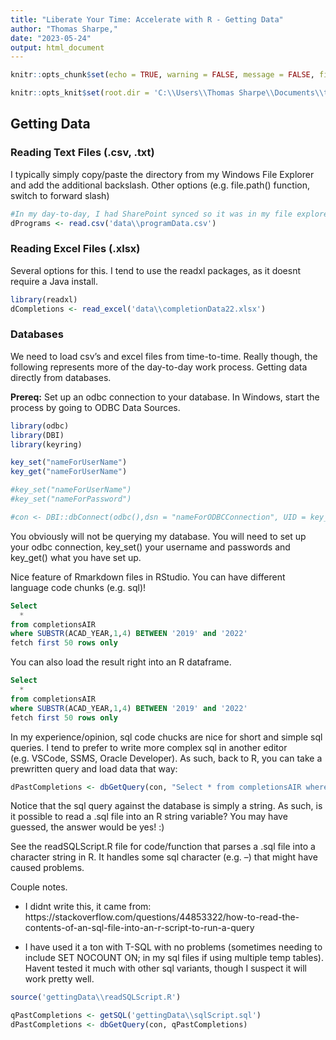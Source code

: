 ---
title: "Liberate Your Time: Accelerate with R - Getting Data"
author: "Thomas Sharpe,"
date: "2023-05-24"
output: html_document
---

```{r setup, include=FALSE}

knitr::opts_chunk$set(echo = TRUE, warning = FALSE, message = FALSE, fig.width = 12, fig.height = 6)

knitr::opts_knit$set(root.dir = 'C:\\Users\\Thomas Sharpe\\Documents\\thomasIR\\air2023')

```

## Getting Data

### Reading Text Files (.csv, .txt) 

I typically simply copy/paste the directory from my Windows File Explorer and add the additional backslash. Other options (e.g. file.path() function, switch to forward slash)

```{r, echo=TRUE}

#In my day-to-day, I had SharePoint synced so it was in my file explorer just than another file directory. I would operate out of SharePoint and so these paths would almost always be a SharePoint directory of some sort.
dPrograms <- read.csv('data\\programData.csv')

```


### Reading Excel Files (.xlsx)

Several options for this. I tend to use the readxl packages, as it doesnt require a Java install.


```{r}

library(readxl)
dCompletions <- read_excel('data\\completionData22.xlsx')

```


### Databases

We need to load csv's and excel files from time-to-time. Really though, the following represents more of the day-to-day work process. Getting data directly from databases.

<b>Prereq:</b> Set up an odbc connection to your database. In Windows, start the process by going to ODBC Data Sources.


```{r}

library(odbc)
library(DBI)
library(keyring)

key_set("nameForUserName")
key_get("nameForUserName")

#key_set("nameForUserName")
#key_set("nameForPassword")

```


```{r}

#con <- DBI::dbConnect(odbc(),dsn = "nameForODBCConnection", UID = key_get("nameForUserName"), PWD = key_get("nameForPassword"))


```

You obviously will not be querying my database. You will need to set up your odbc connection, key_set() your username and passwords and key_get() what you have set up.

Nice feature of Rmarkdown files in RStudio. You can have different language code chunks (e.g. sql)!

```{sql, connection = con}

Select
  *
from completionsAIR
where SUBSTR(ACAD_YEAR,1,4) BETWEEN '2019' and '2022'
fetch first 50 rows only

```

You can also load the result right into an R dataframe.

```{sql, connection = con, output.vars = "dPastCompletions"}

Select
  *
from completionsAIR
where SUBSTR(ACAD_YEAR,1,4) BETWEEN '2019' and '2022'
fetch first 50 rows only


```

In my experience/opinion, sql code chucks are nice for short and simple sql queries. I tend to prefer to write more complex sql in another editor (e.g. VSCode, SSMS, Oracle Developer). As such, back to R, you can take a prewritten query and load data that way:

```{r}

dPastCompletions <- dbGetQuery(con, "Select * from completionsAIR where SUBSTR(ACAD_YEAR,1,4) BETWEEN '2019' and '2022' fetch first 50 rows only")

```

Notice that the sql query against the database is simply a string. As such, is it possible to read a .sql file into an R string variable? You may have guessed, the answer would be yes! :)

See the readSQLScript.R file for code/function that parses a .sql file into a character string in R. It handles some sql character (e.g. --) that might have caused problems. 

Couple notes. 

* I didnt write this, it came from: https://stackoverflow.com/questions/44853322/how-to-read-the-contents-of-an-sql-file-into-an-r-script-to-run-a-query


* I have used it a ton with T-SQL with no problems (sometimes needing to include SET NOCOUNT ON; in my sql files if using multiple temp tables). Havent tested it much with other sql variants, though I suspect it will work pretty well.

```{r}

source('gettingData\\readSQLScript.R')

qPastCompletions <- getSQL('gettingData\\sqlScript.sql')
dPastCompletions <- dbGetQuery(con, qPastCompletions)

```